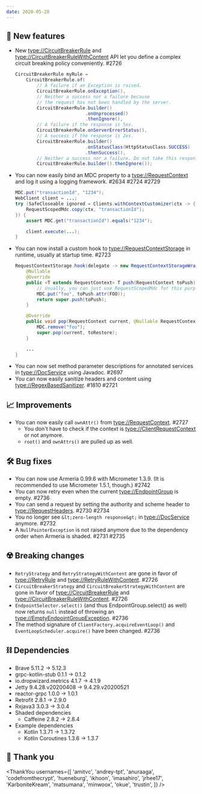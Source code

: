 ```yaml
---
date: 2020-05-28
---
```


## 🌟 New features

- New <type://CircuitBreakerRule> and <type://CircuitBreakerRuleWithContent> API let you define a complex
  circuit breaking policy conveniently. #2726
  ```java
  CircuitBreakerRule myRule =
      CircuitBreakerRule.of(
          // A failure if an Exception is raised.
          CircuitBreakerRule.onException(),
          // Neither a success nor a failure because
          // the request has not been handled by the server.
          CircuitBreakerRule.builder()
                            .onUnprocessed()
                            .thenIgnore(),
          // A failure if the response is 5xx.
          CircuitBreakerRule.onServerErrorStatus(),
          // A success if the response is 2xx.
          CircuitBreakerRule.builder()
                            .onStatusClass(HttpStatusClass.SUCCESS)
                            .thenSuccess(),
          // Neither a success nor a failure. Do not take this response into account.
          CircuitBreakerRule.builder().thenIgnore());
  ```
- You can now easily bind an MDC property to a <type://RequestContext> and log it using a logging framework.
  #2634 #2724 #2729
  ```java
  MDC.put("transactionId", "1234");
  WebClient client = ...;
  try (SafeCloseable ignored = Clients.withContextCustomizer(ctx -> {
      RequestScopedMdc.copy(ctx, "transactionId");
  }) {
      assert MDC.get("transactionId").equals("1234");

      client.execute(...);
  }
  ```
- You can now install a custom hook to <type://RequestContextStorage> in runtime, usually at startup time. #2723
  ```java
  RequestContextStorage.hook(delegate -> new RequestContextStorageWrapper(delegate) {
      @Nullable
      @Override
      public <T extends RequestContext> T push(RequestContext toPush) {
          // Usually, you can just use RequestScopedMdc for this purpose.
          MDC.put("foo", toPush.attr(FOO));
          return super.push(toPush);
      }

      @Override
      public void pop(RequestContext current, @Nullable RequestContext toRestore) {
          MDC.remove("foo");
          super.pop(current, toRestore);
      }

      ...
  }
  ```
- You can now set method parameter descriptions for annotated services in
  <type://DocService> using Javadoc. #2697
- You can now easily sanitize headers and content using <type://RegexBasedSanitizer>. #1810 #2721

## 📈 Improvements

- You can now easily call `ownAttr()` from <type://RequestContext>. #2727
  - You don't have to check if the context is <type://ClientRequestContext> or not anymore.
  - `root()` and `ownAttrs()` are pulled up as well.

## 🛠️ Bug fixes

- You can now use Armeria 0.99.6 with Micrometer 1.3.9.
  (It is recommended to use Micrometer 1.5.1, though.) #2742
- You can now retry even when the current <type://EndpointGroup> is empty. #2736
- You can send a request by setting the authority and scheme header to <type://RequestHeaders>. #2730 #2734
- You no longer see `&lt;zero-length response&gt;` in <type://DocService> anymore. #2732
- A `NullPointerException` is not raised anymore due to the dependency order when Armeria is shaded.
  #2731 #2735

## ☢️ Breaking changes

- `RetryStrategy` and `RetryStrategyWithContent` are gone in favor of
  <type://RetryRule> and <type://RetryRuleWithContent>. #2726
- `CircuitBreakerStrategy` and `CircuitBreakerStrategyWithContent` are gone in favor of
  <type://CircuitBreakerRule> and <type://CircuitBreakerRuleWithContent>. #2726
- `EndpointSelector.select()` (and thus EndpointGroup.select() as well) now returns `null`
  instead of throwing an <type://EmptyEndpointGroupException>. #2736
- The method signature of `ClientFactory.acquireEventLoop()` and `EventLoopScheduler.acquire()`
  have been changed. #2736

## ⛓ Dependencies

- Brave 5.11.2 → 5.12.3
- grpc-kotlin-stub 0.1.1 → 0.1.2
- io.dropwizard.metrics 4.1.7 → 4.1.9
- Jetty 9.4.28.v20200408 → 9.4.29.v20200521
- reactor-grpc 1.0.0 → 1.0.1
- Retrofit 2.8.1 → 2.9.0
- Rxjava3 3.0.3 → 3.0.4
- Shaded dependencies
  - Caffeine 2.8.2 → 2.8.4
- Example dependencies
  - Kotlin 1.3.71 → 1.3.72
  - Kotlin Coroutines 1.3.6 → 1.3.7

## 🙇 Thank you

<ThankYou
  usernames={[
    'amitvc',
    'andrey-tpt',
    'anuraaga',
    'codefromthecrypt',
    'hueneburg',
    'ikhoon',
    'imasahiro',
    'jrhee17',
    'KarboniteKream',
    'matsumana',
    'minwoox',
    'okue',
    'trustin',
  ]}
/>
